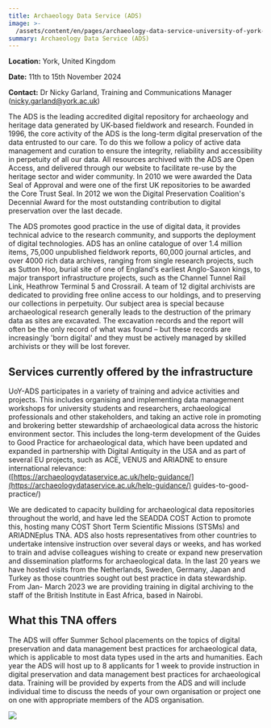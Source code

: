```yaml
---
title: Archaeology Data Service (ADS)
image: >-
  /assets/content/en/pages/archaeology-data-service-university-of-york-york-united-kingdom/image.jpg
summary: Archaeology Data Service (ADS)
---
```

**Location:** York, United Kingdom

**Date:** 11th to 15th November 2024

**Contact:** Dr Nicky Garland, Training and Communications Manager ([nicky.garland@york.ac.uk](mailto:nicky.garland@york.ac.uk))

The ADS is the leading accredited digital repository for archaeology and heritage data generated by UK-based fieldwork and research. Founded in 1996, the core activity of the ADS is the long-term digital preservation of the data entrusted to our care. To do this we follow a policy of active data management and curation to ensure the integrity, reliability and accessibility in perpetuity of all our data. All resources archived with the ADS are Open Access, and delivered through our website to facilitate re-use by the heritage sector and wider community. In 2010 we were awarded the Data Seal of Approval and were one of the first UK repositories to be awarded the Core Trust Seal. In 2012 we won the Digital Preservation Coalition's Decennial Award for the most outstanding contribution to digital preservation over the last decade.

The ADS promotes good practice in the use of digital data, it provides technical advice to the research community, and supports the deployment of digital technologies. ADS has an online catalogue of over 1.4 million items, 75,000 unpublished fieldwork reports, 60,000 journal articles, and over 4000 rich data archives, ranging from single research projects, such as Sutton Hoo, burial site of one of England's earliest Anglo-Saxon kings, to major transport infrastructure projects, such as the Channel Tunnel Rail Link, Heathrow Terminal 5 and Crossrail. A team of 12 digital archivists are dedicated to providing free online access to our holdings, and to preserving our collections in perpetuity. Our subject area is special because archaeological research generally leads to the destruction of the primary data as sites are excavated. The excavation records and the report will often be the only record of what was found – but these records are increasingly 'born digital' and they must be actively managed by skilled archivists or they will be lost forever.

## Services currently offered by the infrastructure

UoY-ADS participates in a variety of training and advice activities and projects. This includes organising and implementing data management workshops for university students and researchers, archaeological professionals and other stakeholders, and taking an active role in promoting and brokering better stewardship of archaeological data across the historic environment sector. This includes the long-term development of the Guides to Good Practice for archaeological data, which have been updated and expanded in partnership with Digital Antiquity in the USA and as part of several EU projects, such as ACE, VENUS and ARIADNE to ensure international relevance:\
([https://archaeologydataservice.ac.uk/help-guidance/](https://archaeologydataservice.ac.uk/help-guidance/) guides-to-good-practice/)

We are dedicated to capacity building for archaeological data repositories throughout the world, and have led the SEADDA COST Action to promote this, hosting many COST Short Term Scientific Missions (STSMs) and ARIADNEplus TNA. ADS also hosts representatives from other countries to undertake intensive instruction over several days or weeks, and has worked to train and advise colleagues wishing to create or expand new preservation and dissemination platforms for archaeological data. In the last 20 years we have hosted visits from the Netherlands, Sweden, Germany, Japan and Turkey as those countries sought out best practice in data stewardship. From Jan- March 2023 we are providing training in digital archiving to the staff of the British Institute in East Africa, based in Nairobi.

## What this TNA offers

The ADS will offer Summer School placements on the topics of digital preservation and data management best practices for archaeological data, which is applicable to most data types used in the arts and humanities. Each year the ADS will host up to 8 applicants for 1 week to provide instruction in digital preservation and data management best practices for archaeological data. Training will be provided by experts from the ADS and will include individual time to discuss the needs of your own organisation or project one on one with appropriate members of the ADS organisation.

<LinkButton label="Apply Now" href="/tna-application-process/" />

![](/assets/content/en/pages/archaeology-data-service-university-of-york-york-united-kingdom/logo.jpg)
